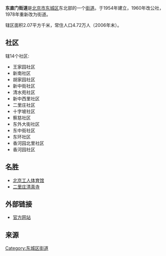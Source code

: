 {{中国乡级行政区
|景观照片文件名 = Dongzhimen Public Transport Hub (20200808123217).jpg
|景观照片描述 = [[东直门交通枢纽|东直门交通枢纽]]
|汉语拼音 = 
|其他语言 = 
|其他语言名称 = 
|旧称 = 
|地名出处 = 
|位置图文件名 = 
|位置图描述 = 
|自定义图片 = 
|建置时间 = 
|政府驻地 = 新中街一条67号
|毗邻 = 
|总面积 = 
|总人口 = 
|总人口年份 = 
|户籍人口 = 
|户籍人口年份 = 
|常住人口 = 
|常住人口年份 = 
|人口密度 = 
|GDP = 
|GDP年份 = 
|邮政编码 = 
|电话区号 = 10
|官方网站 =
|网站名称 = 
|11/01/01/009/000}}
'''东直门街道'''是[[北京市|北京市]][[东城区_(北京市)|东城区]]东北部的一个[[街道办事处|街道]]。于1954年建立，1960年改公社，1978年重新改为街道。

辖区面积2.07平方千米，常住人口4.72万人（2006年末）。

==社区==
辖14个社区:
*王家园社区
*新南社区
*胡家园社区
*新中街社区
*清水苑社区
*新中西里社区
*二里庄社区
*十字坡社区
*察慈社区
*东外大街社区
*东中街社区
*东环社区
*香河园北里社区
*香河园社区

==名胜==
*[[北京工人体育馆|北京工人体育馆]]
*[[二里庄清真寺|二里庄清真寺]]

==外部链接==
*[https://web.archive.org/web/20090415120402/http://www.bjdch.gov.cn/n1569/n2664124/index.html 官方网站]

==来源==
{{Reflist|2}}

{{北京市东城区行政区划}}
{{北京行政区划小作品}}

[[Category:东城区街道|Category:东城区街道]]